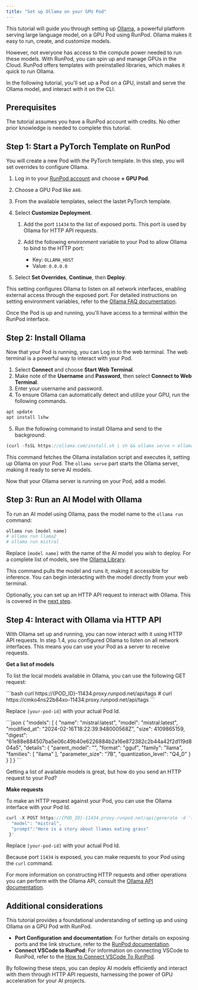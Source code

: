 ```yaml
---
title: "Set up Ollama on your GPU Pod"
---
```


This tutorial will guide you through setting up [Ollama](https://ollama.com), a powerful platform serving large language model, on a GPU Pod using RunPod. Ollama makes it easy to run, create, and customize models.

However, not everyone has access to the compute power needed to run these models. With RunPod, you can spin up and manage GPUs in the Cloud. RunPod offers templates with preinstalled libraries, which makes it quick to run Ollama.

In the following tutorial, you'll set up a Pod on a GPU, install and serve the Ollama model, and interact with it on the CLI.

## Prerequisites

The tutorial assumes you have a RunPod account with credits. No other prior knowledge is needed to complete this tutorial.

## Step 1: Start a PyTorch Template on RunPod

You will create a new Pod with the PyTorch template. In this step, you will set overrides to configure Ollama.

1. Log in to your [RunPod account](https://www.runpod.io/console/pods) and choose **+ GPU Pod**.

2. Choose a GPU Pod like `A40`.

3. From the available templates, select the lastet PyTorch template.

4. Select **Customize Deployment**.

   1. Add the port `11434` to the list of exposed ports. This port is used by Ollama for HTTP API requests.

   2. Add the following environment variable to your Pod to allow Ollama to bind to the HTTP port:

      * Key: `OLLAMA_HOST`
      * Value: `0.0.0.0`

5. Select **Set Overrides**, **Continue**, then **Deploy**.

This setting configures Ollama to listen on all network interfaces, enabling external access through the exposed port. For detailed instructions on setting environment variables, refer to the [Ollama FAQ documentation](https://github.com/ollama/ollama/blob/main/docs/faq.md#setting-environment-variables-on-linux).

Once the Pod is up and running, you'll have access to a terminal within the RunPod interface.

## Step 2: Install Ollama

Now that your Pod is running, you can Log in to the web terminal. The web terminal is a powerful way to interact with your Pod.

1. Select **Connect** and choose **Start Web Terminal**.
2. Make note of the **Username** and **Password**, then select **Connect to Web Terminal**.
3. Enter your username and password.
4. To ensure Ollama can automatically detect and utilize your GPU, run the following commands.

```bash
apt update
apt install lshw
```

5. Run the following command to install Ollama and send to the background:

```javascript
(curl -fsSL https://ollama.com/install.sh | sh && ollama serve > ollama.log 2>&1) &
```

This command fetches the Ollama installation script and executes it, setting up Ollama on your Pod. The `ollama serve` part starts the Ollama server, making it ready to serve AI models.

Now that your Ollama server is running on your Pod, add a model.

## Step 3: Run an AI Model with Ollama

To run an AI model using Ollama, pass the model name to the `ollama run` command:

```bash
ollama run [model name]
# ollama run llama2
# ollama run mistral
```

Replace `[model name]` with the name of the AI model you wish to deploy. For a complete list of models, see the [Ollama Library](https://ollama.com/library).

This command pulls the model and runs it, making it accessible for inference. You can begin interacting with the model directly from your web terminal.

Optionally, you can set up an HTTP API request to interact with Ollama. This is covered in the [next step](#step-4-interact-with-ollama-via-http-api).

## Step 4: Interact with Ollama via HTTP API

With Ollama set up and running, you can now interact with it using HTTP API requests. In step 1.4, you configured Ollama to listen on all network interfaces. This means you can use your Pod as a server to receive requests.

**Get a list of models**

To list the local models available in Ollama, you can use the following GET request:

<Tabs>
<Tab title="cURl">
```bash
curl https://{POD_ID}-11434.proxy.runpod.net/api/tags
# curl https://cmko4ns22b84xo-11434.proxy.runpod.net/api/tags
```

Replace `[your-pod-id]` with your actual Pod Id.

</Tab>

<Tab title="Output">
```json
{
  "models": [
    {
      "name": "mistral:latest",
      "model": "mistral:latest",
      "modified_at": "2024-02-16T18:22:39.948000568Z",
      "size": 4109865159,
      "digest": "61e88e884507ba5e06c49b40e6226884b2a16e872382c2b44a42f2d119d804a5",
      "details": {
        "parent_model": "",
        "format": "gguf",
        "family": "llama",
        "families": [
          "llama"
        ],
        "parameter_size": "7B",
        "quantization_level": "Q4_0"
      }
    }
  ]
}
```

</Tab>

</Tabs>

Getting a list of available models is great, but how do you send an HTTP request to your Pod?

**Make requests**

To make an HTTP request against your Pod, you can use the Ollama interface with your Pod Id.

```javascript
curl -X POST https://{POD_ID}-11434.proxy.runpod.net/api/generate -d '{
  "model": "mistral",
  "prompt":"Here is a story about llamas eating grass"
 }'
```

Replace `[your-pod-id]` with your actual Pod Id.

Because port `11434` is exposed, you can make requests to your Pod using the `curl` command.

For more information on constructing HTTP requests and other operations you can perform with the Ollama API, consult the [Ollama API documentation](https://github.com/ollama/ollama/blob/main/docs/api.md).

## Additional considerations

This tutorial provides a foundational understanding of setting up and using Ollama on a GPU Pod with RunPod.

* **Port Configuration and documentation**: For further details on exposing ports and the link structure, refer to the [RunPod documentation](/pods/configuration/expose-ports).
* **Connect VSCode to RunPod**: For information on connecting VSCode to RunPod, refer to the [How to Connect VSCode To RunPod](https://blog.runpod.io/how-to-connect-vscode-to-runpod/).

By following these steps, you can deploy AI models efficiently and interact with them through HTTP API requests, harnessing the power of GPU acceleration for your AI projects.
